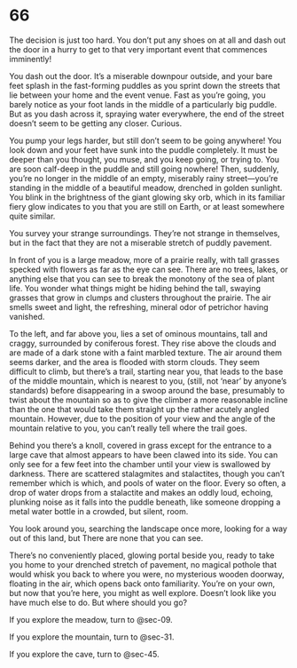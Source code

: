 # 66 {#sec-66}

The decision is just too hard. You don’t put any shoes on at all and dash out the door in a hurry to get to that very important event that commences imminently!

You dash out the door. It’s a miserable downpour outside, and your bare feet splash in the fast-forming puddles as you sprint down the streets that lie between your home and the event venue. Fast as you’re going, you barely notice as your foot lands in the middle of a particularly big puddle. But as you dash across it, spraying water everywhere, the end of the street doesn’t seem to be getting any closer. Curious. 

You pump your legs harder, but still don’t seem to be going anywhere! You look down and your feet have sunk into the puddle completely. It must be deeper than you thought, you muse, and you keep going, or trying to. You are soon calf-deep in the puddle and still going nowhere! Then, suddenly, you’re no longer in the middle of an empty, miserably rainy street—you’re standing in the middle of a beautiful meadow, drenched in golden sunlight. You blink in the brightness of the giant glowing sky orb, which in its familiar fiery glow indicates to you that you are still on Earth, or at least somewhere quite similar. 

You survey your strange surroundings. They’re not strange in themselves, but in the fact that they are not a miserable stretch of puddly pavement.

In front of you is a large meadow, more of a prairie really, with tall grasses specked with flowers as far as the eye can see. There are no trees, lakes, or anything else that you can see to break the monotony of the sea of plant life. You wonder what things might be hiding behind the tall, swaying grasses that grow in clumps and clusters throughout the prairie. The air smells sweet and light, the refreshing, mineral odor of petrichor having vanished. 

To the left, and far above you, lies a set of ominous mountains, tall and craggy, surrounded by coniferous forest. They rise above the clouds and are made of a dark stone with a faint marbled texture. The air around them seems darker, and the area is flooded with storm clouds. They seem difficult to climb, but there’s a trail, starting near you, that leads to the base of the middle mountain, which is nearest to you, (still, not ‘near’ by anyone’s standards) before disappearing in a swoop around the base, presumably to twist about the mountain so as to give the climber a more reasonable incline than the one that would take them straight up the rather acutely angled mountain. However, due to the position of your view and the angle of the mountain relative to you, you can’t really tell where the trail goes. 

Behind you there’s a knoll, covered in grass except for the entrance to a large cave that almost appears to have been clawed into its side. You can only see for a few feet into the chamber until your view is swallowed by darkness. There are scattered stalagmites and stalactites, though you can’t remember which is which, and pools of water on the floor. Every so often, a drop of water drops from a stalactite and makes an oddly loud, echoing, plunking noise as it falls into the puddle beneath, like someone dropping a metal water bottle in a crowded, but silent, room. 

You look around you, searching the landscape once more, looking for a way out of this land, but There are none that you can see.

There’s no conveniently placed, glowing portal beside you, ready to take you home to your drenched stretch of pavement, no magical pothole that would whisk you back to where you were, no mysterious wooden doorway, floating in the air, which opens back onto familiarity. You’re on your own, but now that you’re here, you might as well explore. Doesn’t look like you have much else to do. But where should you go?

If you explore the meadow, turn to @sec-09.

If you explore the mountain, turn to @sec-31.

If you explore the cave, turn to @sec-45.
 
